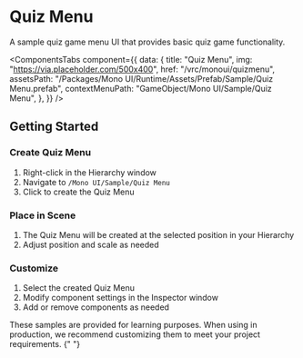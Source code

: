 
# Quiz Menu

A sample quiz game menu UI that provides basic quiz game functionality.

<ComponentsTabs
  component={{
    data: {
      title: "Quiz Menu",
      img: "https://via.placeholder.com/500x400",
      href: "/vrc/monoui/quizmenu",
      assetsPath:
        "/Packages/Mono UI/Runtime/Assets/Prefab/Sample/Quiz Menu.prefab",
      contextMenuPath: "GameObject/Mono UI/Sample/Quiz Menu",
    },
  }}
/>

## Getting Started

<Steps>

### Create Quiz Menu

1. Right-click in the Hierarchy window
2. Navigate to `/Mono UI/Sample/Quiz Menu`
3. Click to create the Quiz Menu

### Place in Scene

1. The Quiz Menu will be created at the selected position in your Hierarchy
2. Adjust position and scale as needed

### Customize

1. Select the created Quiz Menu
2. Modify component settings in the Inspector window
3. Add or remove components as needed

</Steps>

<Callout type="info">
  These samples are provided for learning purposes. When using in production, we
  recommend customizing them to meet your project requirements.
</Callout>{" "}
